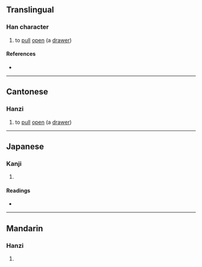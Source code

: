 {{character info/new}}
==Translingual==

===Han character===
{{Han char|rn=64|rad=手|as=11|sn=14|four=|canj=QFBG|ids=⿰扌堂}}

# {{lb|zh|Cantonese}} to [[pull]] [[open]] (a [[drawer]])

====References====
* {{Han ref|kx=0449.360|dkj=12586|dj=0800.200|hdz=31945.060|uh=645A|ud=25690}}

----

==Cantonese==

===Hanzi===
{{yue-hanzi|jyut=[[tong3]]|y=tong3}}

# to [[pull]] [[open]] (a [[drawer]])

----

==Japanese==

===Kanji===
{{ja-kanji|grade=|rs=手11}}

# {{rfdef|ja|sort=手11}}

====Readings====
* {{ja-readings|on=[[とう]] (tō), [[どう]] (dō), [[ちょう]] (chō)|kun=[[とめる]] (tomeru)}}

----

==Mandarin==

===Hanzi===
{{cmn-hanzi|pin=[[chēng]] ([[cheng1]]), [[táng]] ([[tang2]])|wg=ch'eng<sup>1</sup>, t'ang<sup>2</sup>}}

# {{rfdef|cmn|sort=手11}}